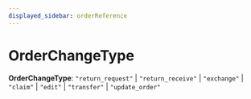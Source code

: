 ```yaml
---
displayed_sidebar: orderReference
---
```



# OrderChangeType

 **OrderChangeType**: `"return_request"` \| `"return_receive"` \| `"exchange"` \| `"claim"` \| `"edit"` \| `"transfer"` \| `"update_order"`
